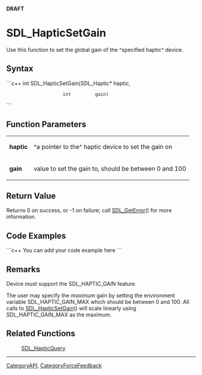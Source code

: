 <!-- pragma section-numbers off -->
<!-- pragma disable-camelcase -->
'''DRAFT'''

= SDL_HapticSetGain =
Use this function to set the global gain of the ^specified haptic^ device.


== Syntax ==
```c++
int SDL_HapticSetGain(SDL_Haptic* haptic,
                      int         gain)
```

== Function Parameters ==
{|
|'''haptic'''
|^a pointer to the^ haptic device to set the gain on
|-
|'''gain'''
|value to set the gain to, should be between 0 and 100
|}

== Return Value ==
Returns 0 on success, or -1 on failure; call [[SDL_GetError]]() for more information.

== Code Examples ==
```c++
You can add your code example here
```

== Remarks ==
Device must support the SDL_HAPTIC_GAIN feature.

The user may specify the ''maximum'' gain by setting the environment variable 
SDL_HAPTIC_GAIN_MAX which should be between 0 and 100. All calls to [[SDL_HapticSetGain]]() will scale linearly using SDL_HAPTIC_GAIN_MAX as the maximum. 

== Related Functions ==
:[[SDL_HapticQuery]]

----
[[CategoryAPI]], [[CategoryForceFeedback]]
